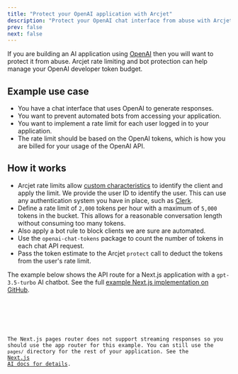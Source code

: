 ```yaml
---
title: "Protect your OpenAI application with Arcjet"
description: "Protect your OpenAI chat interface from abuse with Arcjet rate limiting and bot protection."
prev: false
next: false
---
```



If you are building an AI application using
[OpenAI](https://platform.openai.com/) then you will want to protect it from
abuse. Arcjet rate limiting and bot protection can help manage your OpenAI
developer token budget.

<WhatIsArcjet />

## Example use case

- You have a chat interface that uses OpenAI to generate responses.
- You want to prevent automated bots from accessing your application.
- You want to implement a rate limit for each user logged in to your
  application.
- The rate limit should be based on the OpenAI tokens, which is how you are
  billed for your usage of the OpenAI API.

## How it works

- Arcjet rate limits allow [custom
  characteristics](/rate-limiting/configuration#custom-characteristics) to
  identify the client and apply the limit. We provide the user ID to identify the
  user. This can use any authentication system you have in place, such as
  [Clerk](/integrations/clerk).
- Define a rate limit of `2,000` tokens per hour with a maximum of `5,000`
  tokens in the bucket. This allows for a reasonable conversation length without
  consuming too many tokens.
- Also apply a bot rule to block clients we are sure are automated.
- Use the `openai-chat-tokens` package to count the number of tokens in each
  chat API request.
- Pass the token estimate to the Arcjet `protect` call to deduct the tokens from
  the user's rate limit.

The example below shows the API route for a Next.js application with a
`gpt-3.5-turbo` AI chatbot. See the full [example Next.js implementation on
GitHub](https://github.com/arcjet/arcjet-js/blob/main/examples/nextjs-14-clerk-rl).

<Tabs>
<TabItem label="TS (App)">

<Code code={OpenAINextJSChat} title="/app/api/chat/route.ts" lang="ts" />

</TabItem>
<TabItem label="TS (Pages)">

The Next.js pages router does not support streaming responses so you should use
the app router for this example. You can still use the `pages/` directory for
the rest of your application. See the [Next.js AI docs for
details](https://sdk.vercel.ai/docs/guides/frameworks/nextjs-pages).

</TabItem>
</Tabs>

<Comments />
